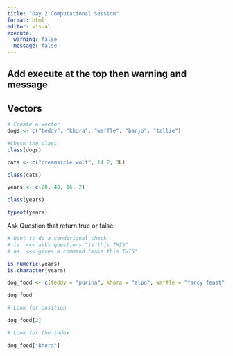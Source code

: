 ```yaml
---
title: "Day 2 Computational Session"
format: html
editor: visual
execute: 
  warning: false
  message: false
---
```


## Add execute at the top then warning and message

## Vectors

```r
# Create a vector
dogs <- c("teddy", "khora", "waffle", "banjo", "tallie")

#Check the class
class(dogs)
```

```r
cats <- c("creamsicle wolf", 14.2, 3L)

class(cats)
```

```r
years <- c(20, 40, 16, 2)

class(years)

typeof(years)
```

Ask Question that return true or false

```r
# Want to do a conditional check
# is. <<< asks questions "is this THIS"
# as. <<< gives a command "make this THIS"

is.numeric(years)
is.character(years)

```

```r
dog_food <- c(teddy = "purina", khora = "alpo", waffle = "fancy feast")

dog_food

# Look for position

dog_food[2]

# Look for the index 

dog_food["khora"]
```
